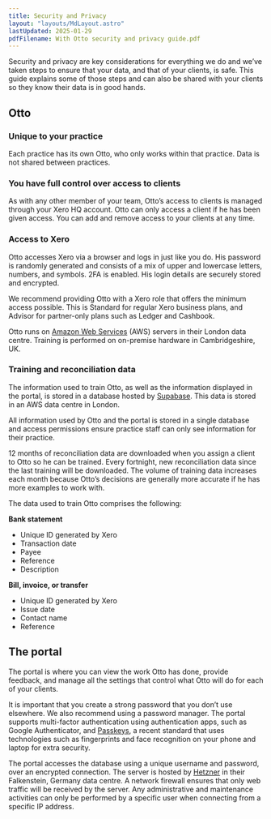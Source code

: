 ```yaml
---
title: Security and Privacy
layout: "layouts/MdLayout.astro"
lastUpdated: 2025-01-29
pdfFilename: With Otto security and privacy guide.pdf
---
```



Security and privacy are key considerations for everything we do and we’ve taken steps to ensure that your data, and that of your clients, is safe. This guide explains some of those steps and can also be shared with your clients so they know their data is in good hands.

## Otto

### Unique to your practice
Each practice has its own Otto, who only works within that practice. Data is not shared between practices.

### You have full control over access to clients
As with any other member of your team, Otto’s access to clients is managed through your Xero HQ account. Otto can only access a client if he has been given access. You can add and remove access to your clients at any time.

### Access to Xero
Otto accesses Xero via a browser and logs in just like you do. His password is randomly generated and consists of a mix of upper and lowercase letters, numbers, and symbols. 2FA is enabled. His login details are securely stored and encrypted.

We recommend providing Otto with a Xero role that offers the minimum access possible. This is Standard for regular Xero business plans, and Advisor for partner-only plans such as Ledger and Cashbook.

Otto runs on [Amazon Web Services](https://aws.amazon.com) (AWS) servers in their London data centre. Training is performed on on-premise hardware in Cambridgeshire, UK.

### Training and reconciliation data
The information used to train Otto, as well as the information displayed in the portal, is stored in a database hosted by [Supabase](https://supabase.com). This data is stored in an AWS data centre in London.

All information used by Otto and the portal is stored in a single database and access permissions ensure practice staff can only see information for their practice.

12 months of reconciliation data are downloaded when you assign a client to Otto so he can be trained. Every fortnight, new reconciliation data since the last training will be downloaded. The volume of training data increases each month because Otto’s decisions are generally more accurate if he has more examples to work with.

The data used to train Otto comprises the following:

**Bank statement**
- Unique ID generated by Xero
- Transaction date
- Payee
- Reference
- Description

**Bill, invoice, or transfer**
- Unique ID generated by Xero
- Issue date
- Contact name
- Reference

## The portal

The portal is where you can view the work Otto has done, provide feedback, and manage all the settings that control what Otto will do for each of your clients.

It is important that you create a strong password that you don’t use elsewhere. We also recommend using a password manager. The portal supports multi-factor authentication using authentication apps, such as Google Authenticator, and [Passkeys](https://blog.google/inside-google/googlers/ask-a-techspert/how-passkeys-work/), a recent standard that uses technologies such as fingerprints and face recognition on your phone and laptop for extra security.

The portal accesses the database using a unique username and password, over an encrypted connection. The server is hosted by [Hetzner](https://www.hetzner.com) in their Falkenstein, Germany data centre. A network firewall ensures that only web traffic will be received by the server. Any administrative and maintenance activities can only be performed by a specific user when connecting from a specific IP address.
